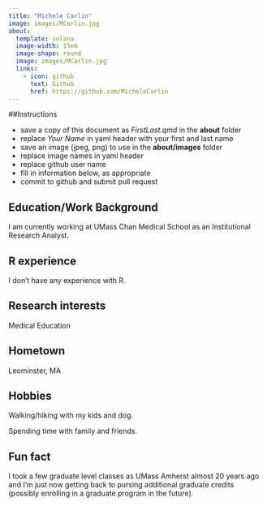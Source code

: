 ```yaml
---
title: "Michele Carlin"
image: images/MCarlin.jpg
about:
  template: solana
  image-width: 15em
  image-shape: round
  image: images/MCarlin.jpg
  links:
    - icon: github
      text: Github
      href: https://github.com/MicheleCarlin
---
```


##Instructions

  - save a copy of this document as *FirstLast.qmd* in the **about** folder
  - replace *Your Name* in yaml header with your first and last name
  - save an image (jpeg, png) to use in the **about/images** folder
  - replace image names in yaml header
  - replace github user name
  - fill in information below, as appropriate
  - commit to github and submit pull request

## Education/Work Background
I am currently working at UMass Chan Medical School as an Institutional Research Analyst.

## R experience
I don't have any experience with R.

## Research interests
Medical Education

## Hometown
Leominster, MA

## Hobbies
Walking/hiking with my kids and dog.

Spending time with family and friends.

## Fun fact
I took a few graduate level classes as UMass Amherst almost 20 years ago and I'm just now getting back to pursing additional graduate credits (possibly enrolling in a graduate program in the future).